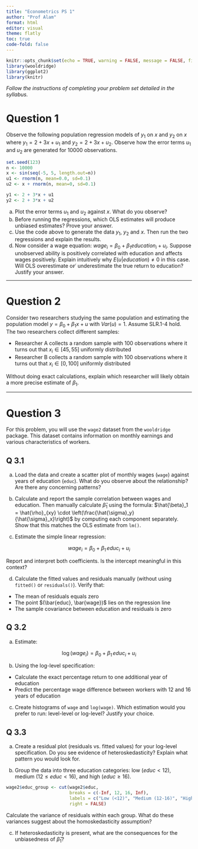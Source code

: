 ```yaml
---
title: "Econometrics PS 1"
author: "Prof Alam"
format: html
editor: visual
theme: flatly
toc: true
code-fold: false
---
```


```r
knitr::opts_chunk$set(echo = TRUE, warning = FALSE, message = FALSE, fig.height = 4, fig.width = 6)
library(wooldridge)
library(ggplot2)
library(knitr)
```
::: {.callout-note}
*Follow the instructions of completing your problem set detailed in the syllabus.*
:::

# Question 1

Observe the following population regression models of $y_1$ on $x$ and $y_2$ on $x$ where $y_1 = 2 + 3x + u_1$ and $y_2 = 2 + 3x + u_2$. Observe how the error terms $u_1$ and $u_2$ are generated for 10000 observations.

```r
set.seed(123)
n <- 10000
x <- sin(seq(-5, 5, length.out=n))
u1 <- rnorm(n, mean=0.0, sd=0.1)
u2 <- x + rnorm(n, mean=0, sd=0.1)

y1 <- 2 + 3*x + u1
y2 <- 2 + 3*x + u2

```

(a) Plot the error terms $u_1$ and $u_2$ against $x$. What do you observe?
(b) Before running the regressions, which OLS estimates will produce unbiased estimates? Prove your answer.
(c) Use the code above to generate the data $y_1$, $y_2$ and $x$. Then run the two regressions and explain the results.
(d) Now consider a wage equation: $wage_i= β_0+ β_1 education_i + u_i$. Suppose unobserved ability is positively correlated with education and affects wages positively. Explain intuitively why $E(u | education) \ne 0$ in this case. Will OLS overestimate or ̸ underestimate the true return to education? Justify your answer.

------------------------------------------------------------------------

# Question 2

Consider two researchers studying the same population and estimating the population model $y = \beta_0 + \beta_1 x + u$ with $Var(u) = 1$. Assume SLR.1-4 hold. The two researchers collect different samples:

-   Researcher A collects a random sample with 100 observations where it turns out that $x_i \in [45, 55]$ uniformly distributed
-   Researcher B collects a random sample with 100 observations where it turns out that $x_i \in [0, 100]$ uniformly distributed

Without doing exact calculations, explain which researcher will likely obtain a more precise estimate of $\beta_1$.

------------------------------------------------------------------------

# Question 3

For this problem, you will use the `wage2` dataset from the `wooldridge` package. This dataset contains information on monthly earnings and various characteristics of workers.

## Q 3.1

a.  Load the data and create a scatter plot of monthly wages (`wage`) against years of education (`educ`). What do you observe about the relationship? Are there any concerning patterns?

b.  Calculate and report the sample correlation between wages and education. Then manually calculate $\hat{\beta}_1$ using the formula: $\hat{\beta}_1 = \hat{\rho}_{xy} \cdot \left(\frac{\hat{\sigma}_y}{\hat{\sigma}_x}\right)$ by computing each component separately. Show that this matches the OLS estimate from `lm()`.

c.  Estimate the simple linear regression:

$$
wage_i = \beta_0 + \beta_1 \, educ_i + u_i
$$

Report and interpret both coefficients. Is the intercept meaningful in this context?

d.  Calculate the fitted values and residuals manually (without using `fitted()` or `residuals()`). Verify that:

-   The mean of residuals equals zero\
-   The point $(\bar{educ}, \bar{wage})$ lies on the regression line\
-   The sample covariance between education and residuals is zero

## Q 3.2

a.  Estimate:

$$
\log(wage_i) = \beta_0 + \beta_1 \, educ_i + u_i
$$

b.  Using the log-level specification:

-   Calculate the exact percentage return to one additional year of education\
-   Predict the percentage wage difference between workers with 12 and 16 years of education\
    <!-- - Test whether the return to education is significantly different from 10% at the 5% level   -->

c.  Create histograms of `wage` and `log(wage)`. Which estimation would you prefer to run: level-level or log-level? Justify your choice.

## Q 3.3

a.  Create a residual plot (residuals vs. fitted values) for your log-level specification. Do you see evidence of heteroskedasticity? Explain what pattern you would look for.

b.  Group the data into three education categories: low ($educ < 12$), medium ($12 \leq educ < 16$), and high ($educ \geq 16$).

```r
wage2$educ_group <- cut(wage2$educ, 
                        breaks = c(-Inf, 12, 16, Inf),
                        labels = c("Low (<12)", "Medium (12-16)", "High (≥16)"),
                        right = FALSE)
```

Calculate the variance of residuals within each group. What do these variances suggest about the homoskedasticity assumption?

c.  If heteroskedasticity is present, what are the consequences for the unbiasedness of $\hat{\beta}_1$?

<!-- --- -->

<!-- ## (10 points) -->

<!-- a. (5 points) Now include experience (`exper`) in your analysis. First, examine the correlation between education and experience. What does this suggest about potential omitted variable bias in your simple regression? -->

<!-- b. (5 points) Consider the thought experiment: If you could randomly assign education levels to workers (holding everything else constant), would you expect to get the same estimate of $\beta_1$ as in your simple regression? Explain your reasoning, relating it to the zero conditional mean assumption. -->